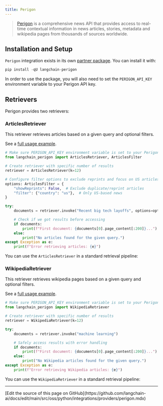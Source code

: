 ```yaml
---
title: Perigon
---
```


>[Perigon](https://perigon.io/) is a comprehensive news API that provides access to real-time contextual information in news articles, stories, metadata and wikipedia pages from thousands of sources worldwide.
>

## Installation and Setup

`Perigon` integration exists in its own [partner package](https://pypi.org/project/langchain-perigon/). You can install it with:

```python
pip install -qU langchain-perigon
```

In order to use the package, you will also need to set the `PERIGON_API_KEY` environment variable to your Perigon API key.

## Retrievers

Perigon provides two retrievers:

### ArticlesRetriever

This retriever retrieves articles based on a given query and optional filters.

See a [full usage example](/oss/python/integrations/retrievers/perigon#using-articlesretriever).

```python
# Make sure PERIGON_API_KEY environment variable is set to your Perigon API key
from langchain_perigon import ArticlesRetriever, ArticlesFilter

# Create retriever with specific number of results
retriever = ArticlesRetriever(k=12)

# Configure filter options to exclude reprints and focus on US articles
options: ArticlesFilter = {
    "showReprints": False,  # Exclude duplicate/reprint articles
    "filter": {"country": "us"},  # Only US-based news
}

try:
    documents = retriever.invoke("Recent big tech layoffs", options=options)

    # Check if we got results before accessing
    if documents:
        print(f"First document: {documents[0].page_content[:200]}...")
    else:
        print("No articles found for the given query.")
except Exception as e:
    print(f"Error retrieving articles: {e}")
```

You can use the `ArticlesRetriever` in a standard retrieval pipeline:

### WikipediaRetriever

This retriever retrieves wikipedia pages based on a given query and optional filters.

See a [full usage example](/oss/python/integrations/retrievers/perigon#using-wikipediaretriever).

```python
# Make sure PERIGON_API_KEY environment variable is set to your Perigon API key
from langchain_perigon import WikipediaRetriever

# Create retriever with specific number of results
retriever = WikipediaRetriever(k=12)

try:
    documents = retriever.invoke("machine learning")

    # Safely access results with error handling
    if documents:
        print(f"First document: {documents[0].page_content[:200]}...")
    else:
        print("No Wikipedia articles found for the given query.")
except Exception as e:
    print(f"Error retrieving Wikipedia articles: {e}")
```

You can use the `WikipediaRetriever` in a standard retrieval pipeline:

---

<Callout icon="pen-to-square" iconType="regular">
  [Edit the source of this page on GitHub](https://github.com/langchain-ai/docs/edit/main/src/oss/python/integrations/providers/perigon.mdx)
</Callout>
